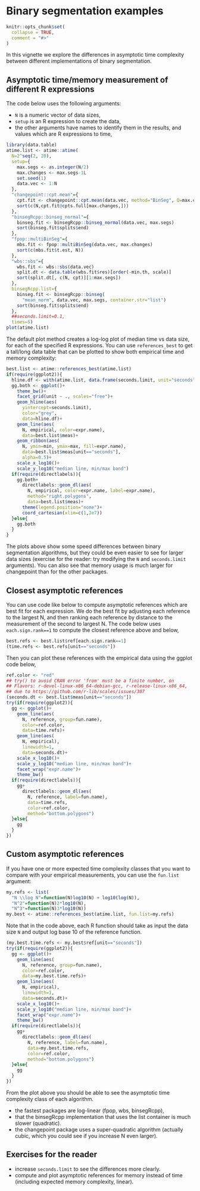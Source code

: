 <!--
%\VignetteEngine{knitr::knitr}
%\VignetteIndexEntry{Binary segmentation examples}
-->

# Binary segmentation examples

```r
knitr::opts_chunk$set(
  collapse = TRUE,
  comment = "#>"
)
```

In this vignette we explore the differences in asymptotic time
complexity between different implementations of binary segmentation.

## Asymptotic time/memory measurement of different R expressions

The code below uses the following arguments:

* `N` is a numeric vector of data sizes,
* `setup` is an R expression to create the data,
* the other arguments have names to identify them in the results, and
  values which are R expressions to time,

```r
library(data.table)
atime.list <- atime::atime(
  N=2^seq(2, 20),
  setup={
    max.segs <- as.integer(N/2)
    max.changes <- max.segs-1L
    set.seed(1)
    data.vec <- 1:N
  },
  "changepoint::cpt.mean"={
    cpt.fit <- changepoint::cpt.mean(data.vec, method="BinSeg", Q=max.changes)
    sort(c(N,cpt.fit@cpts.full[max.changes,]))
  },
  "binsegRcpp::binseg_normal"={
    binseg.fit <- binsegRcpp::binseg_normal(data.vec, max.segs)
    sort(binseg.fit$splits$end)
  },
  "fpop::multiBinSeg"={
    mbs.fit <- fpop::multiBinSeg(data.vec, max.changes)
    sort(c(mbs.fit$t.est, N))
  },
  "wbs::sbs"={
    wbs.fit <- wbs::sbs(data.vec)
    split.dt <- data.table(wbs.fit$res)[order(-min.th, scale)]
    sort(split.dt[, c(N, cpt)][1:max.segs])
  },
  binsegRcpp.list={
    binseg.fit <- binsegRcpp::binseg(
      "mean_norm", data.vec, max.segs, container.str="list")
    sort(binseg.fit$splits$end)
  },
  ##seconds.limit=0.1,
  times=5)
plot(atime.list)
```

The default plot method creates a log-log plot of median time vs data
size, for each of the specified R expressions. You can use
`references_best` to get a tall/long data table that can be plotted to
show both empirical time and memory complexity:

```r
best.list <- atime::references_best(atime.list)
if(require(ggplot2)){
  hline.df <- with(atime.list, data.frame(seconds.limit, unit="seconds"))
  gg.both <- ggplot()+
    theme_bw()+
    facet_grid(unit ~ ., scales="free")+
    geom_hline(aes(
      yintercept=seconds.limit),
      color="grey",
      data=hline.df)+
    geom_line(aes(
      N, empirical, color=expr.name),
      data=best.list$meas)+
    geom_ribbon(aes(
      N, ymin=min, ymax=max, fill=expr.name),
      data=best.list$meas[unit=="seconds"],
      alpha=0.5)+
    scale_x_log10()+
    scale_y_log10("median line, min/max band")
  if(require(directlabels)){
    gg.both+
      directlabels::geom_dl(aes(
        N, empirical, color=expr.name, label=expr.name),
        method="right.polygons",
        data=best.list$meas)+
      theme(legend.position="none")+
      coord_cartesian(xlim=c(1,2e7))
  }else{
    gg.both
  }
}
```

The plots above show some speed differences between binary
segmentation algorithms, but they could be even easier to see for
larger data sizes (exercise for the reader: try modifying the `N` and
`seconds.limit` arguments). You can also see that memory usage is much
larger for changepoint than for the other packages.

## Closest asymptotic references

You can use code like below to compute asymptotic references which are
best fit for each expression. We do the best fit by adjusting each
reference to the largest N, and then ranking each reference by
distance to the measurement of the second to largest N. The code below
uses `each.sign.rank==1` to compute the closest reference above and
below,

```r
best.refs <- best.list$ref[each.sign.rank==1]
(time.refs <- best.refs[unit=="seconds"])
```

Then you can plot these references with the empirical data using the
ggplot code below,

```r
ref.color <- "red"
## try() to avoid CRAN error 'from' must be a finite number, on
## Flavors: r-devel-linux-x86_64-debian-gcc, r-release-linux-x86_64,
## due to https://github.com/r-lib/scales/issues/307
(seconds.dt <- best.list$meas[unit=="seconds"])
try(if(require(ggplot2)){
  gg <- ggplot()+
    geom_line(aes(
      N, reference, group=fun.name),
      color=ref.color,
      data=time.refs)+
    geom_line(aes(
      N, empirical),
      linewidth=1,
      data=seconds.dt)+
    scale_x_log10()+
    scale_y_log10("median line, min/max band")+
    facet_wrap("expr.name")+
    theme_bw()
  if(require(directlabels)){
    gg+
      directlabels::geom_dl(aes(
        N, reference, label=fun.name),
        data=time.refs,
        color=ref.color,
        method="bottom.polygons")
  }else{
    gg
  }
})
```

## Custom asymptotic references

If you have one or more expected time complexity classes that you want
to compare with your empirical measurements, you can use the
`fun.list` argument:

```r
my.refs <- list(
  "N \\log N"=function(N)log10(N) + log10(log(N)),
  "N^2"=function(N)2*log10(N),
  "N^3"=function(N)3*log10(N))
my.best <- atime::references_best(atime.list, fun.list=my.refs)
```

Note that in the code above, each R function should take as input the
data size `N` and output log base 10 of the reference function.

```r
(my.best.time.refs <- my.best$ref[unit=="seconds"])
try(if(require(ggplot2)){
  gg <- ggplot()+
    geom_line(aes(
      N, reference, group=fun.name),
      color=ref.color,
      data=my.best.time.refs)+
    geom_line(aes(
      N, empirical),
      linewidth=1,
      data=seconds.dt)+
    scale_x_log10()+
    scale_y_log10("median line, min/max band")+
    facet_wrap("expr.name")+
    theme_bw()
  if(require(directlabels)){
    gg+
      directlabels::geom_dl(aes(
        N, reference, label=fun.name),
        data=my.best.time.refs,
        color=ref.color,
        method="bottom.polygons")
  }else{
    gg
  }
})
```

From the plot above you should be able to see the asymptotic time
complexity class of each algorithm.

* the fastest packages are log-linear (fpop, wbs, binsegRcpp), 
* that the binsegRcpp implementation that uses the list container is
  much slower (quadratic).
* the changepoint package uses a super-quadratic algorithm (actually
  cubic, which you could see if you increase N even larger).

## Exercises for the reader

* increase `seconds.limit` to see the differences more clearly.
* compute and plot asymptotic references for memory instead of time
  (including expected memory complexity, linear).
